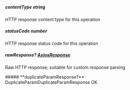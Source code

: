 
##### **contentType** string
HTTP response content type for this operation

##### **statusCode** number
HTTP response status code for this operation

##### **rawResponse?** [AxiosResponse](https://axios-http.com/docs/res_schema)
Raw HTTP response; suitable for custom response parsing

<Collapsible>
    ##### **duplicateParamResponse?** DuplicateParamDuplicateParamResponse
    OK
    <Collapsible.Break/>
    <DuplicateParamDuplicateParamResponse/>
</Collapsible>

